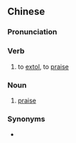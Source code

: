 {{also|颂赞}}
==Chinese==
{{zh-forms|s=颂赞|t2=頌贊}}

===Pronunciation===
{{zh-pron
|m=sòngzàn
|c=zung6 zaan3
|h=pfs=siung-chan
|mn=siōng-chàn
|cat=v,n
}}

===Verb===
{{zh-verb}}

# to [[extol]], to [[praise]]

===Noun===
{{zh-noun}}

# [[praise]]

===Synonyms===
* {{zh-l|讚頌}}
